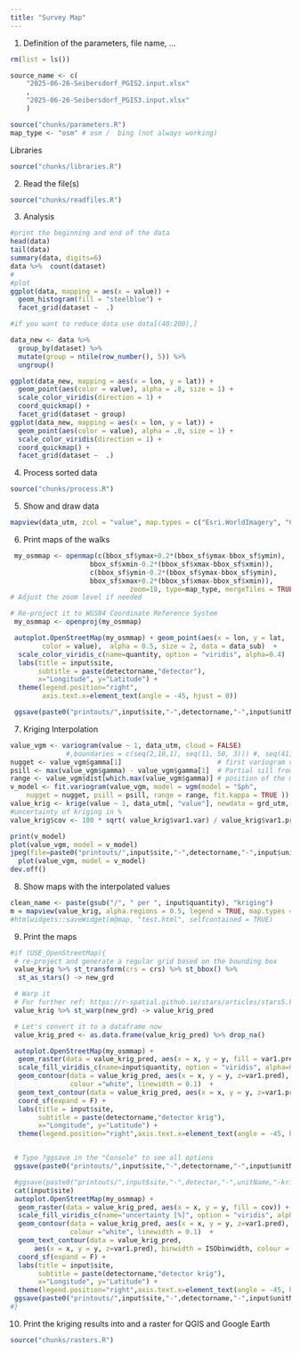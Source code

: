 ```yaml
---
title: "Survey Map"
---
```

1. Definition of the parameters, file name, …
```r
rm(list = ls())

source_name <- c(
    "2025-06-26-Seibersdorf_PGIS2.input.xlsx"
    ,
    "2025-06-26-Seibersdorf_PGIS3.input.xlsx"
    )

source("chunks/parameters.R")
map_type <- "osm" # osm /  bing (not always working)
```
Libraries
```r
source("chunks/libraries.R")
```

2.  Read the file(s)
```r
source("chunks/readfiles.R")
```
3.  Analysis
```r
#print the beginning and end of the data
head(data)
tail(data)
summary(data, digits=6)
data %>%  count(dataset)
#
#plot
ggplot(data, mapping = aes(x = value)) +
  geom_histogram(fill = "steelblue") +
  facet_grid(dataset ~  .) 

#if you want to reduce data use data[(40:200),]

data_new <- data %>%  
  group_by(dataset) %>%
  mutate(group = ntile(row_number(), 5)) %>%  
  ungroup()

ggplot(data_new, mapping = aes(x = lon, y = lat)) +
  geom_point(aes(color = value), alpha = .8, size = 1) +
  scale_color_viridis(direction = 1) +
  coord_quickmap() +
  facet_grid(dataset ~ group)
ggplot(data_new, mapping = aes(x = lon, y = lat)) +
  geom_point(aes(color = value), alpha = .8, size = 1) +
  scale_color_viridis(direction = 1) +
  coord_quickmap() +
  facet_grid(dataset ~  .)
```

4.  Process sorted data

```r
source("chunks/process.R")
```

5.  Show and draw data
```r
mapview(data_utm, zcol = "value", map.types = c("Esri.WorldImagery", "CartoDB.Positron", "CartoDB.DarkMatter", "OpenStreetMap", "OpenTopoMap"), legend = TRUE)
```

6.  Print maps of the walks
```r
 my_osmmap <- openmap(c(bbox_sf$ymax+0.2*(bbox_sf$ymax-bbox_sf$ymin),
                    bbox_sf$xmin-0.2*(bbox_sf$xmax-bbox_sf$xmin)), 
                    c(bbox_sf$ymin-0.2*(bbox_sf$ymax-bbox_sf$ymin),
                    bbox_sf$xmax+0.2*(bbox_sf$xmax-bbox_sf$xmin)), 
                              zoom=18, type=map_type, mergeTiles = TRUE)
# Adjust the zoom level if needed

# Re-project it to WGS84 Coordinate Reference System
 my_osmmap <- openproj(my_osmmap)

 autoplot.OpenStreetMap(my_osmmap) + geom_point(aes(x = lon, y = lat, 
        color = value),  alpha = 0.5, size = 2, data = data_sub)  +
  scale_color_viridis_c(name=quantity, option = "viridis", alpha=0.4)  +
  labs(title = input$site,
       subtitle = paste(detectorname,"detector"),
       x="Longitude", y="Latitude") +
  theme(legend.position="right",
        axis.text.x=element_text(angle = -45, hjust = 0))

 ggsave(paste0("printouts/",input$site,"-",detectorname,"-",input$unitName,"-survey.jpg"), dpi=600)
```

7.  Kriging Interpolation
```r
value_vgm <- variogram(value ~ 1, data_utm, cloud = FALSE)
              #,boundaries = c(seq(2,10,1), seq(11, 50, 3))) #, seq(41, 400, 5)))
nugget <- value_vgm$gamma[1]                        # first variogram value
psill <- max(value_vgm$gamma) - value_vgm$gamma[1]  # Partial sill from maximum
range <- value_vgm$dist[which.max(value_vgm$gamma)] # position of the maximum
v_model <- fit.variogram(value_vgm, model = vgm(model = "Sph",
    nugget = nugget, psill = psill, range = range, fit.kappa = TRUE ))
value_krig <- krige(value ~ 1, data_utm[, "value"], newdata = grd_utm, model = v_model, nmax = 100) # We pass in to the kriging
#uncertainty of kriging in %
value_krig$cov <- 100 * sqrt( value_krig$var1.var) / value_krig$var1.pred

print(v_model)
plot(value_vgm, model = v_model)
jpeg(file=paste0("printouts/",input$site,"-",detectorname,"-",input$unitName,"-variogram.jpg"))
  plot(value_vgm, model = v_model)
dev.off()
```

8.  Show maps with the interpolated values
```r
clean_name <- paste(gsub("/", " per ", input$quantity), "kriging")
m = mapview(value_krig, alpha.regions = 0.5, legend = TRUE, map.types = "Esri.WorldImagery", col.regions = hcl.colors(11, "Viridis", rev = FALSE), layer.name = clean_name)
#htmlwidgets::saveWidget(m@map, "test.html", selfcontained = TRUE)
```

9.  Print the maps
```r
#if (USE_OpenStreetMap){
 # re-project and generate a regular grid based on the bounding box
 value_krig %>% st_transform(crs = crs) %>% st_bbox() %>% 
  st_as_stars() -> new_grd

 # Warp it
 # For further ref: https://r-spatial.github.io/stars/articles/stars5.html#reprojecting-a-raster
 value_krig %>% st_warp(new_grd) -> value_krig_pred

 # Let's convert it to a dataframe now
 value_krig_pred <- as.data.frame(value_krig_pred) %>% drop_na()

 autoplot.OpenStreetMap(my_osmmap) +
  geom_raster(data = value_krig_pred, aes(x = x, y = y, fill = var1.pred)) +
  scale_fill_viridis_c(name=input$quantity, option = "viridis", alpha=0.4) +
  geom_contour(data = value_krig_pred, aes(x = x, y = y, z=var1.pred), binwidth = ISObinwidth,
               colour ="white", linewidth = 0.1)  +
  geom_text_contour(data = value_krig_pred, aes(x = x, y = y, z=var1.pred), binwidth = ISObinwidth, colour = "white", size=2) + 
  coord_sf(expand = F) +
  labs(title = input$site,
       subtitle = paste(detectorname,"detector krig"),
       x="Longitude", y="Latitude") +
  theme(legend.position="right",axis.text.x=element_text(angle = -45, hjust = 0))


 # Type ?ggsave in the "Console" to see all options
 ggsave(paste0("printouts/",input$site,"-",detectorname,"-",input$unitName,"-krig.jpg"), dpi=600)

 #ggsave(paste0("printouts/",input$site,"-",detector,"-",unitName,"-krig.pdf"), dpi=600)
 cat(input$site)
 autoplot.OpenStreetMap(my_osmmap) +
  geom_raster(data = value_krig_pred, aes(x = x, y = y, fill = cov)) +
  scale_fill_viridis_c(name="uncertainty [%]", option = "viridis", alpha=0.4) +
  geom_contour(data = value_krig_pred, aes(x = x, y = y, z=var1.pred), binwidth = ISObinwidth,
               colour ="white", linewidth = 0.1)  +
  geom_text_contour(data = value_krig_pred, 
      aes(x = x, y = y, z=var1.pred), binwidth = ISObinwidth, colour = "white", size=2) + 
  coord_sf(expand = F) +
  labs(title = input$site,
       subtitle = paste(detectorname,"detector krig"),
       x="Longitude", y="Latitude") +
  theme(legend.position="right",axis.text.x=element_text(angle = -45, hjust = 0)) 
 ggsave(paste0("printouts/",input$site,"-",detectorname,"-",input$unitName,"-krig_unc.jpg"), dpi=600)
#}
```
10. Print the kriging results into and a raster for QGIS and Google Earth
```r
source("chunks/rasters.R") 
```
